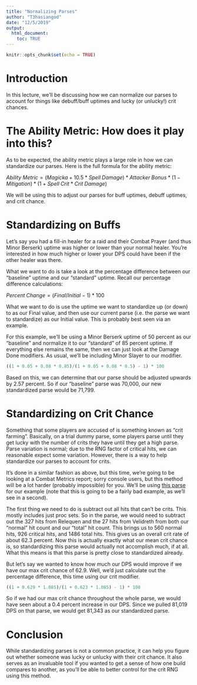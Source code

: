 ---
title: "Normalizing Parses"
author: "T3hasiangod"
date: "12/5/2019"
output: 
  html_document:
    toc: TRUE
---

```{r setup, include=FALSE}
knitr::opts_chunk$set(echo = TRUE)
```

# Introduction

In this lecture, we'll be discussing how we can normalize our parses to account for things like debuff/buff uptimes and lucky (or unlucky!) crit chances.

# The Ability Metric: How does it play into this?

As to be expected, the ability metric plays a large role in how we can standardize our parses. Here is the full formula for the ability metric:

$Ability\;Metric = (Magicka + 10.5 * Spell\;Damage) * Attacker\;Bonus * (1 - Mitigation) * (1 + Spell\;Crit * Crit\;Damage)$

We will be using this to adjust our parses for buff uptimes, debuff uptimes, and crit chance.

# Standardizing on Buffs

Let's say you had a fill-in healer for a raid and their Combat Prayer (and thus Minor Berserk) uptime was higher or lower than your normal healer. You're interested in how much higher or lower your DPS could have been if the other healer was there.

What we want to do is take a look at the percentage difference between our "baseline" uptime and our "standard" uptime. Recall our percentage difference calculations:

$Percent\;Change= (Final/Initial - 1) * 100$

What we want to do is use the uptime we want to standardize up (or down) to as our Final value, and then use our current parse (i.e. the parse we want to standardize) as our Initial value. This is probably best seen via an example.

For this example, we'll be using a Minor Berserk uptime of 50 percent as our "baseline" and normalize it to our "standard" of 85 percent uptime. If everything else remains the same, then we can just look at the Damage Done modifiers. As usual, we'll be including Minor Slayer to our modifier.

```{r}
((1 + 0.05 + 0.08 * 0.85)/(1 + 0.05 + 0.08 * 0.5) - 1) * 100
```

Based on this, we can determine that our parse should be adjusted upwards by 2.57 percent. So if our "baseline" parse was 70,000, our new standardized parse would be 71,799. 

# Standardizing on Crit Chance

Something that some players are accused of is something known as "crit farming". Basically, on a trial dummy parse, some players parse until they get lucky with the number of crits they have until they get a high parse. Parse variation is normal; due to the RNG factor of critical hits, we can reasonable expect some variation. However, there is a way to help standardize our parses to account for crits. 

It's done in a similar fashion as above, but this time, we're going to be looking at a Combat Metrics report; sorry console users, but this method will be a lot harder (probably impossible) for you. We'll be using [this parse](https://imgur.com/qnvekoN) for our example (note that this is going to be a fairly bad example, as we'll see in a second).

The first thing we need to do is subtract out all hits that can't be crits. This mostly includes just proc sets. So in the parse, we would need to subtract out the 327 hits from Relequen and the 27 hits from Velidreth from both our "normal" hit count and our "total" hit count. This brings us to 560 normal hits, 926 critical hits, and 1486 total hits. This gives us an overall crit rate of about 62.3 percent. Now this is actually exactly what our mean crit chance is, so standardizing this parse would actually not accomplish much, if at all. What this means is that this parse is pretty close to standardized already.

But let's say we wanted to know how much our DPS would improve if we have our max crit chance of 62.9. Well, we'd just calculate out the percentage difference, this time using our crit modifier.

```{r}
((1 + 0.629 * 1.085)/(1 + 0.623 * 1.085) - 1) * 100
```

So if we had our max crit chance throughout the whole parse, we would have seen about a 0.4 percent increase in our DPS. Since we pulled 81,019 DPS on that parse, we would get 81,343 as our standardized parse.

# Conclusion

While standardizing parses is not a common practice, it can help you figure out whether someone was lucky or unlucky with their crit chance. It also serves as an invaluable tool if you wanted to get a sense of how one build compares to another, as you'll be able to better control for the crit RNG using this method. 